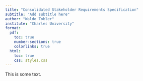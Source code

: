```yaml
---
title: "Consolidated Stakeholder Requirements Specification"
subtitle: "Add subtitle here"
author: "Waldo Tobler"
institute: "Charles University"
format:
  pdf:
    toc: true
    number-sections: true
    colorlinks: true
  html:
    toc: true
    css: styles.css
---
```


This is some text.


